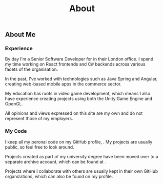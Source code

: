 ﻿---
layout: ../layouts/ProseLayout.astro
title: About
description: Toby Smith is a London-based software developer who enjoys focusing on web-based technologies.
---


<Hero />

## About Me

### Experience

By day I'm a Senior Software Developer for <Anchor href="https://trayport.com" text="Trayport Ltd." /> in their London office.
I spend my time working on React frontends and C# backends across various facets of the organisation.

In the past, I've worked with technologies such as Java Spring and Angular, creating web-based mobile apps in the commerce sector.

My education has roots in video game development, which means I also have experience creating projects using both the Unity Game Engine and OpenGL.

<Footnote>
  All opinions and views expressed on this site are my own and do not represent those of my
  employers.
</Footnote>

### My Code

I keep all my peronal code on my GitHub profile, <Anchor href="https://github.com/tobysmith568" text="tobysmith568"/>.
My projects are usually public, so feel free to look around.

Projects created as part of my university degree have been moved over to a separate archive account,
which can be found at <Anchor href="https://github.com/tobysmith568-university" text="tobysmith568-university"/>.

Projects where I collaborate with others are usually kept in their own GitHub organizations,
which can also be found on my profile.
